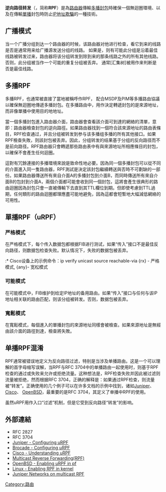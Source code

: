 {{请求翻译|time=2015-07-16T02:59:13+00:00}}
{{unreferenced|time=2015-07-16T02:59:13+00:00}}
{{TA
|G1=IT
}}
'''逆向路径转发'''（{{lang-en|Reverse path forwarding}}，简称'''RPF'''）是為[[路由器|路由器]]傳輸[[多播|多播]][[封包|封包]]時確保一個無迴圈環境、以及在傳輸[[單播|單播]]封包時防止[[IP地址欺騙|IP地址欺騙]]的一種技術。

==广播模式==
当一个广播分组到达一个路由器的时候，该路由器对他进行检查，看它到来的线路是否是通常用来给广播源发送分组的线路。
如果是，则有可能此分组是沿着最佳线路被转发过来，路由器将该分组转发到除到来的那条线路之外的所有其他线路。
否则，此分组被当作一个可能的重复分组被丢弃。
通常[汇集树]被用作来判断是否是最佳线路。

==多播RPF==
多播RPF，也通常被直接了當地被稱呼作RPF， 配合MSDP及PIM等多播路由協議以確保無迴圈地傳遞多播封包。在多播路由中，用作決定轉遞封包的是來源地址，而非像單播中使用目的地地址。

當一個多播封包進入路由器介面，路由器會查看該介面可到達的網絡的清單，意即：路由器檢查封包的逆向路徑。如果路由器找到一個符合該來源地址的路由表條目，RPF检查通过，并且分组被转发到参与该多播组多播的所有其他接口。如果RPF檢查失敗，则該封包被丢弃。因此，分组转发的结果基于分组的反向路径而不是前向路径。RPF路由器只會轉遞那些路由表中有與來源地址所相應條目的封包，以確保不會產生任何迴圈。

這對有冗餘連接的多播環境來說是致命性地必要。因為同一個多播封包可以從不同的介面進入同一隻路由器，RPF測試是決定該封包繼續轉送與否時不可劃缺的一部份。如果路由器傳送所有來自介面A的多播封包到介面B，而同時傳送所有來自介面B的包封到介面A，兩個介面都可能會收到同一個封包，這將會產生很典形的路由迴圈因為封包只會一直被傳輸下去直到其TTL欄位到期。但即使考慮到TTL過期，任何類形的路由迴圈都理應盡可能地避免，因為這都會短暫地大幅減低網絡的可用性。

==單播RPF（uRPF）==
===严格模式===
在严格模式下，每个传入数据包都根据FIB进行测试，如果“传入”接口不是最佳反向路径，则数据包检查失败。默认情况下，失败的数据包被丢弃。
:* Cisco设备上的示例命令：ip verify unicast source reachable-via {rx} - 严格模式, {any}-  宽松模式
===可能模式===
在可能模式中，FIB维护到给定IP地址的备用路由。如果“传入”接口与任何与该IP地址相关联的路由匹配，则该分组被转发。否则，数据包被丢弃。
===寬鬆模式===
在寬鬆模式，每個進入的單播封包的來源地址同樣會被檢查。如果來源地址是無經由該介面的路徑到達，檢查將失敗。
==单播RPF混淆==
RPF通常被错误地定义为反向路径过滤，特别是当涉及单播路由。这是一个可以理解的首字母缩写误解，当RPF与RFC 3704中的单播路由一起使用时，则基于RPF检查的通过或失败来允许或拒绝流量。这种想法是，RPF检查失败并因此被过滤则流量被拒绝，然而根据RFC 3704，正确的解释是：如果通过RPF检查，则流量被“转发”。正确使用的几个例子可以在许多文档的示例中找到，诸如[http://www.juniper.net/techpubs/software/junos/junos56/swconfig56-interfaces/html/interfaces-family-config15.html Juniper]、[http://www.cisco.com/web/about/security/intelligence/unicast-rpf.html Cisco]、 [http://www.openbsd.org/faq/pf/filter.html#urpf OpenBSD]，最重要的是RFC 3704，其定义了单播中RPF的使用。

虽然uRPF用作入口“过滤”机制，但是它受到反向路径“转发”的影响。

==外部連結==
* RFC 2827
* RFC 3704
* [http://www.juniper.net/techpubs/software/junos/junos56/swconfig56-interfaces/html/interfaces-family-config15.html Juniper - Configuring uRPF]
* [http://www.brocade.com/downloads/documents/html_product_manuals/NI_05500c_SWITCHING/wwhelp/wwhimpl/common/html/wwhelp.htm#context=NetIron_05500c_SwitchingGuide&file=RPF.24.2.html Brocade - Configuring uRPF]
* [http://www.cisco.com/web/about/security/intelligence/unicast-rpf.html Cisco - Understanding uRPF]
* [https://web.archive.org/web/20120110091436/http://blog.ipexpert.com/2010/12/13/multicast-reverse-path-forwarding-rpf/ Multicast Reverse Forwarding(RPF)]
* [http://www.openbsd.org/faq/pf/filter.html#urpf OpenBSD - Enabling uRPF in pf]
* [http://www.tldp.org/HOWTO/Adv-Routing-HOWTO/lartc.kernel.rpf.html Linux - Enabling RPF in kernel]
* [http://www.juniper.net/techpubs/software/erx/erx50x/swconfig-routing-vol1/html/ip-multicast-config7.html#120398 Juniper Networks on multicast RPF]

[[Category:路由|Category:路由]]